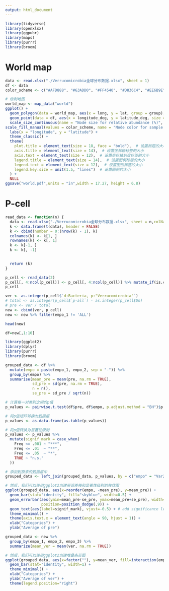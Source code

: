 ```yaml
---
output: html_document
---
```


```r

library(tidyverse)
library(openxlsx)
library(ggpubr)
library(maps)
library(purrr)
library(broom)
```

# World map

```r
data <- read.xlsx("./Verrucomicrobia全球分布数据.xlsx", sheet = 1)
df <- data
color_scheme <- c("#AFD888", "#63ADD0", "#FF4540", "#D836C4", "#EE6B9E", "#FF8F40", "#FFFA73", "#00A779")

# 绘制地图
world_map <- map_data("world")
ggplot() +
  geom_polygon(data = world_map, aes(x = long, y = lat, group = group), fill = "lightgray", color = "gray") +
  geom_point(data = df, aes(x = longitude_deg, y = latitude_deg, size = `cell%`, fill = interaction(empo_1, empo_2)), alpha = 0.5, shape = 21, color = 'grey40', stroke = 0.5) +
  scale_size_continuous(name = "Node size for relative abundance (%)", guide = guide_legend(override.aes = list(color = "black",fill="black"))) +
scale_fill_manual(values = color_scheme, name = "Node color for sample environmental type", guide = guide_legend(override.aes = list(size = 6))) +
  labs(x = "longitude", y = "latitude") +
  theme_classic() +
  theme(
    plot.title = element_text(size = 18, face = "bold"),  # 设置标题的大小和字体样式
    axis.title = element_text(size = 14),  # 设置坐标轴标签的大小
    axis.text = element_text(size = 12),  # 设置坐标轴刻度标签的大小
    legend.title = element_text(size = 14),  # 设置图例标题的大小
    legend.text = element_text(size = 12),  # 设置图例标签的大小
    legend.key.size = unit(1.5, "lines")  # 设置图例的大小
  ) +
  NULL
ggsave("world.pdf",units = "in",width = 17.27, height = 6.8)
```

# P-cell

```r
read_data <- function(n) {
  data <- read.xlsx("./Verrucomicrobia全球分布数据.xlsx", sheet = n,colNames = FALSE, rowNames = FALSE)
  k <- data.frame(t(data), header = FALSE)
  k <- cbind(number = 0:(nrow(k) - 1), k)
  colnames(k) <- k[1, ]
  rownames(k) <- k[, 1]
  k <- k[-1, ]
  k <- k[, -1]

  
  return (k)
}

```


```r
p_cell <- read_data(2)
p_cell[, 4:ncol(p_cell)] <- p_cell[, 4:ncol(p_cell)] %>% mutate_if(is.character, as.numeric)
p_cell
```


```r
ver <- as.integer(p_cell$`d:Bacteria, p:"Verrucomicrobia"`)
# total <- as.integer(p_cell$`p-all`) - as.integer(p_cell$Un)
# pre <- ver / total
new <- cbind(ver, p_cell)
new <- new %>% filter(empo_1 != 'ALL')
```


```r
head(new)
```

```r
df=new[,1:10]
```

```r
library(ggplot2)
library(dplyr)
library(purrr)
library(broom)
```


```r
grouped_data <- df %>%
  mutate(empo = paste(empo_1, empo_2, sep = "-")) %>%
  group_by(empo) %>%
  summarise(mean_pre = mean(pre, na.rm = TRUE),
            sd_pre = sd(pre, na.rm = TRUE),
            n = n(),
            se_pre = sd_pre / sqrt(n))

# 计算每一对类别之间的p值
p_values <- pairwise.t.test(df$pre, df$empo, p.adjust.method = "BH")$p.value

# 将p值矩阵转换为数据框
p_values <- as.data.frame(as.table(p_values))

# 将p值转换为显著性级别
p_values <- p_values %>%
  mutate(signif_mark = case_when(
    Freq <= .001 ~ "***",
    Freq <= .01  ~ "**",
    Freq <= .05  ~ "*",
    TRUE ~ "n.s."
  ))

# 添加到原来的数据框中
grouped_data <- left_join(grouped_data, p_values, by = c("empo" = "Var2"))

# 然后，我们可以使用ggplot2创建带误差棒和显著性级别的柱状图
ggplot(grouped_data, aes(x=reorder(empo, -mean_pre), y=mean_pre)) +
  geom_bar(stat="identity", fill="skyblue", width=0.5) +
  geom_errorbar(aes(ymin=mean_pre-se_pre, ymax=mean_pre+se_pre), width=.2,
                position=position_dodge(.9)) +
  geom_text(aes(label=signif_mark), vjust=-0.5) + # add significance level text
  theme_minimal() +
  theme(axis.text.x = element_text(angle = 90, hjust = 1)) +
  xlab("Categories") +
  ylab("Average of pre")
```



```r
grouped_data <- new %>%
  group_by(empo_1, empo_2, empo_3) %>%
  summarize(mean_ver = mean(ver, na.rm = TRUE))

# 然后，我们可以使用ggplot2创建堆叠条形图
ggplot(grouped_data, aes(x=factor(""), y=mean_ver, fill=interaction(empo_1, empo_2, empo_3))) +
  geom_bar(stat="identity", width=1) +
  theme_minimal() +
  xlab("Categories") +
  ylab("Average of ver") +
  theme(legend.position="right")
```

```r

```







